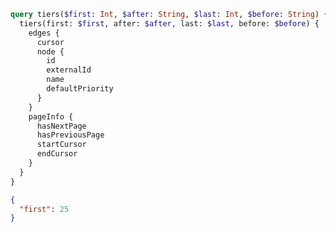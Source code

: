 ```graphql Query
query tiers($first: Int, $after: String, $last: Int, $before: String) {
  tiers(first: $first, after: $after, last: $last, before: $before) {
    edges {
      cursor
      node {
        id
        externalId
        name
        defaultPriority
      }
    }
    pageInfo {
      hasNextPage
      hasPreviousPage
      startCursor
      endCursor
    }
  }
}

```

```json Variables
{
  "first": 25
}
```
